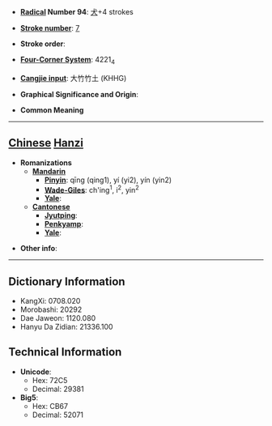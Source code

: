 * '''[[Wiktionary:Chinese radical index| Radical]] Number 94''': [[Wiktionary:Chinese radical index 犬|犬]]+4 strokes

* '''[[Wiktionary:Chinese total strokes index|Stroke number]]''': [[Wiktionary:Chinese total strokes index 7|7]]

* '''Stroke order''': 

* '''[[Wiktionary:Chinese four corner index|Four-Corner System]]''': 4221<sub>4</sub>

* '''[[Wiktionary:Chinese Cangjie index|Cangjie input]]''': 大竹竹土 (KHHG)

* '''Graphical Significance and Origin''': 

* '''Common Meaning'''

----

== [[Chinese]] [[Hanzi]] ==

* '''Romanizations'''
** '''[[Mandarin]]'''
*** '''[[Pinyin]]''': qīng (qing1), yí (yi2), yín (yin2)
*** '''[[Wade-Giles]]''': ch'ing<sup>1</sup>, i<sup>2</sup>, yin<sup>2</sup>
*** '''[[Yale]]''': 
** '''[[Cantonese]]'''
*** '''[[Jyutping]]''':
*** '''[[Penkyamp]]''': 
*** '''[[Yale]]''': 

* '''Other info''': 

----

== Dictionary Information ==

* KangXi: 0708.020
* Morobashi: 20292
* Dae Jaweon: 1120.080
* Hanyu Da Zidian: 21336.100

== Technical Information ==

* '''Unicode''':
** Hex: 72C5
** Decimal: 29381
* '''Big5''':
** Hex: CB67
** Decimal: 52071